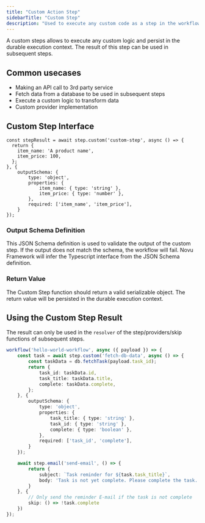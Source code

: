 ```yaml
---
title: "Custom Action Step"
sidebarTitle: "Custom Step"
description: "Used to execute any custom code as a step in the workflow."
---
```


A custom steps allows to execute any custom logic and persist in the durable execution context. The result of this step can be used in subsequent steps.

## Common usecases

- Making an API call to 3rd party service
- Fetch data from a database to be used in subsequent steps
- Execute a custom logic to transform data
- Custom provider implementation

## Custom Step Interface

```tsx
const stepResult = await step.custom('custom-step', async () => {
  return {
    item_name: 'A product name',
    item_price: 100,
  };
}, {
    outputSchema: {
        type: 'object',
        properties: {
            item_name: { type: 'string' },
            item_price: { type: 'number' },
        },
        required: ['item_name', 'item_price'],
    }
});
```

### Output Schema Definition

This JSON Schema definition is used to validate the output of the custom step. If the output does not match the schema, the workflow will fail.
Novu Framework will infer the Typescript interface from the JSON Schema definition.

### Return Value

The Custom Step function should return a valid serializable object. The return value will be persisted in the durable execution context.

## Using the Custom Step Result

The result can only be used in the `resolver` of the step/providers/skip functions of subsequent steps.

```typescript
workflow('hello-world-workflow', async ({ payload }) => {
    const task = await step.custom('fetch-db-data', async () => {
        const taskData = db.fetchTask(payload.task_id);
        return {
            task_id: taskData.id,
            task_title: taskData.title,
            complete: taskData.complete,
        };
    }, {
        outputSchema: {
            type: 'object',
            properties: {
                task_title: { type: 'string' },
                task_id: { type: 'string' },
                complete: { type: 'boolean' },
            },
            required: ['task_id', 'complete'],
        }
    });

    await step.email('send-email', () => {
        return {
            subject: `Task reminder for ${task.task_title}`,
            body: 'Task is not yet complete. Please complete the task.'
        }
    }, {
        // Only send the reminder E-mail if the task is not complete
        skip: () => !task.complete
    })
});



```

